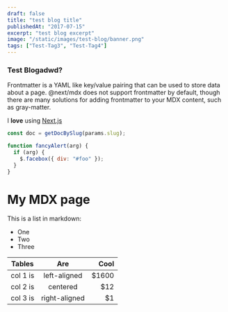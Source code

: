 ```yaml
---
draft: false
title: "test blog title"
publishedAt: "2017-07-15"
excerpt: "test blog excerpt"
image: "/static/images/test-blog/banner.png"
tags: ["Test-Tag3", "Test-Tag4"]
---
```


### Test Blogadwd?

Frontmatter is a YAML like key/value pairing that can be used to store data about a page. @next/mdx does not support frontmatter by default, though there are many solutions for adding frontmatter to your MDX content, such as gray-matter.

I **love** using [Next.js](https://nextjs.org/)

```js
const doc = getDocBySlug(params.slug);
```

```js {1,3-4} showLineNumbers
function fancyAlert(arg) {
  if (arg) {
    $.facebox({ div: "#foo" });
  }
}
```

# My MDX page

This is a list in markdown:

- One
- Two
- Three

| Tables   |      Are      |  Cool |
| -------- | :-----------: | ----: |
| col 1 is | left-aligned  | $1600 |
| col 2 is |   centered    |   $12 |
| col 3 is | right-aligned |    $1 |
